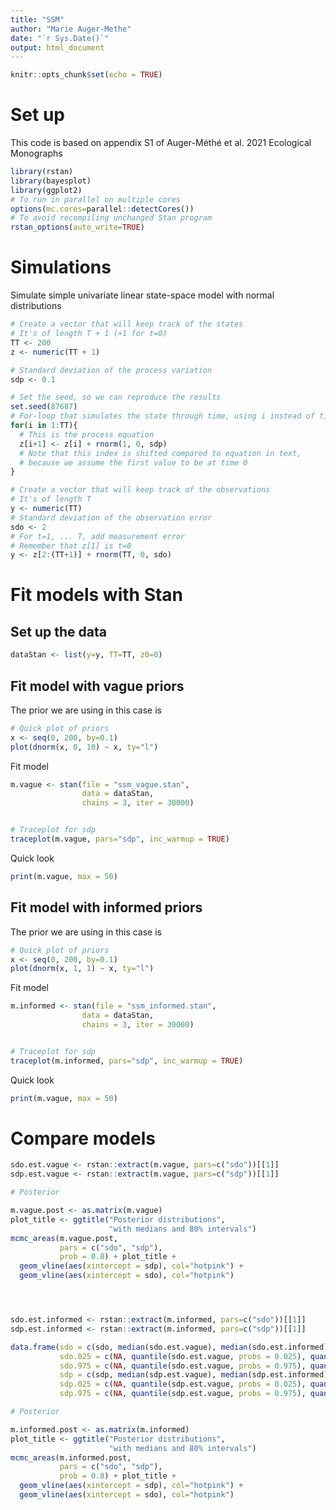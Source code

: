 ```yaml
---
title: "SSM"
author: "Marie Auger-Methe"
date: "`r Sys.Date()`"
output: html_document
---
```


```r
knitr::opts_chunk$set(echo = TRUE)
```

# Set up

This code is based on appendix S1 of Auger-Méthé et al. 2021 Ecological Monographs

```r
library(rstan)
library(bayesplot)
library(ggplot2)
# To run in parallel on multiple cores
options(mc.cores=parallel::detectCores())
# To avoid recompiling unchanged Stan program
rstan_options(auto_write=TRUE)
```


# Simulations

Simulate simple univariate linear state-space model with normal distributions

```r
# Create a vector that will keep track of the states
# It's of length T + 1 (+1 for t=0)
TT <- 200
z <- numeric(TT + 1)

# Standard deviation of the process variation
sdp <- 0.1

# Set the seed, so we can reproduce the results
set.seed(87687)
# For-loop that simulates the state through time, using i instead of t,
for(i in 1:TT){
  # This is the process equation
  z[i+1] <- z[i] + rnorm(1, 0, sdp)
  # Note that this index is shifted compared to equation in text,
  # because we assume the first value to be at time 0
}

# Create a vector that will keep track of the observations
# It's of length T
y <- numeric(TT)
# Standard deviation of the observation error
sdo <- 2
# For t=1, ... T, add measurement error
# Remember that z[1] is t=0
y <- z[2:(TT+1)] + rnorm(TT, 0, sdo)
```

# Fit models with Stan

## Set up the data

```r
dataStan <- list(y=y, TT=TT, z0=0)
```

## Fit model with vague priors

The prior we are using in this case is

```r
# Quick plot of priors
x <- seq(0, 200, by=0.1)
plot(dnorm(x, 0, 10) ~ x, ty="l")
```

Fit model

```r
m.vague <- stan(file = "ssm_vague.stan",
                data = dataStan,
                chains = 3, iter = 30000)


# Traceplot for sdp
traceplot(m.vague, pars="sdp", inc_warmup = TRUE)
```

Quick look

```r
print(m.vague, max = 50)
```

## Fit model with informed priors

The prior we are using in this case is

```r
# Quick plot of priors
x <- seq(0, 200, by=0.1)
plot(dnorm(x, 1, 1) ~ x, ty="l")
```

Fit model

```r
m.informed <- stan(file = "ssm_informed.stan",
                data = dataStan,
                chains = 3, iter = 30000)


# Traceplot for sdp
traceplot(m.informed, pars="sdp", inc_warmup = TRUE)
```

Quick look

```r
print(m.vague, max = 50)
```

# Compare models


```r
sdo.est.vague <- rstan::extract(m.vague, pars=c("sdo"))[[1]]
sdp.est.vague <- rstan::extract(m.vague, pars=c("sdp"))[[1]]

# Posterior

m.vague.post <- as.matrix(m.vague)
plot_title <- ggtitle("Posterior distributions",
                      "with medians and 80% intervals")
mcmc_areas(m.vague.post,
           pars = c("sdo", "sdp"),
           prob = 0.8) + plot_title +
  geom_vline(aes(xintercept = sdp), col="hotpink") +
  geom_vline(aes(xintercept = sdo), col="hotpink")




sdo.est.informed <- rstan::extract(m.informed, pars=c("sdo"))[[1]]
sdp.est.informed <- rstan::extract(m.informed, pars=c("sdp"))[[1]]

data.frame(sdo = c(sdo, median(sdo.est.vague), median(sdo.est.informed)), 
           sdo.025 = c(NA, quantile(sdo.est.vague, probs = 0.025), quantile(sdo.est.informed, probs = 0.025)),
           sdo.975 = c(NA, quantile(sdo.est.vague, probs = 0.975), quantile(sdo.est.informed, probs = 0.975)),
           sdp = c(sdp, median(sdp.est.vague), median(sdp.est.informed)),
           sdp.025 = c(NA, quantile(sdp.est.vague, probs = 0.025), quantile(sdp.est.informed, probs = 0.025)),
           sdp.975 = c(NA, quantile(sdp.est.vague, probs = 0.975), quantile(sdp.est.informed, probs = 0.975)))

# Posterior

m.informed.post <- as.matrix(m.informed)
plot_title <- ggtitle("Posterior distributions",
                      "with medians and 80% intervals")
mcmc_areas(m.informed.post,
           pars = c("sdo", "sdp"),
           prob = 0.8) + plot_title +
  geom_vline(aes(xintercept = sdp), col="hotpink") +
  geom_vline(aes(xintercept = sdo), col="hotpink")
```

